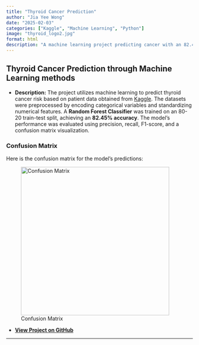 ```yaml
---
title: "Thyroid Cancer Prediction"
author: "Jia Yee Wong"
date: "2025-02-03"
categories: ["Kaggle", "Machine Learning", "Python"]
image: "thyroid_logo2.jpg"
format: html
description: "A machine learning project predicting cancer with an 82.45% accuracy."
---
```


## **Thyroid Cancer Prediction through Machine Learning methods**

-   **Description:** The project utilizes machine learning to predict thyroid cancer risk based on patient data obtained from [Kaggle](https://www.kaggle.com/datasets/ankushpanday1/thyroid-cancer-risk-prediction-dataset/data). The datasets were preprocessed by encoding categorical variables and standardizing numerical features. A **Random Forest Classifier** was trained on an 80-20 train-test split, achieving an **82.45% accuracy**. The model’s performance was evaluated using precision, recall, F1-score, and a confusion matrix visualization. 

### **Confusion Matrix**

Here is the confusion matrix for the model’s predictions:

![Confusion Matrix](thyroid_matrix.jpg){width="400px"}

-   [**View Project on GitHub**](https://github.com/jiayeew/projects/blob/main/thyroid%20cancer%20prediction.ipynb){target="_blank"}

------------------------------------------------------------------------
